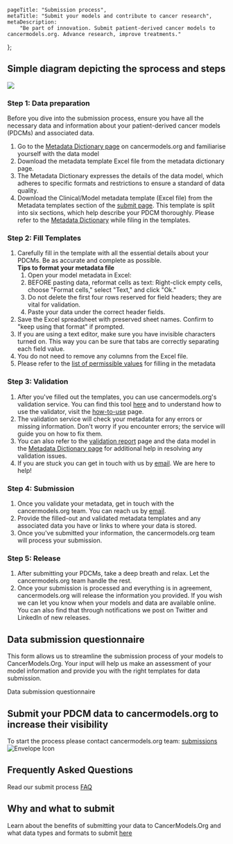 
[comment]: # "Metadata"
[comment]: # "Page title = h1 in banner"

	pageTitle: "Submission process",
	metaTitle: "Submit your models and contribute to cancer research",
	metaDescription:
		"Be part of innovation. Submit patient-derived cancer models to cancermodels.org. Advance research, improve treatments."
};

[comment]: # "Page content below"
[comment]: # "Can include html tags"

## Simple diagram depicting the sprocess and steps

<img src="/img/submission_guide.jpeg" className="w-100" />

### Step 1: Data preparation

Before you dive into the submission process, ensure you have all the necessary data and information about your patient-derived cancer models (PDCMs) and associated data.

1. Go to the [Metadata Dictionary page](/validation/dictionary) on cancermodels.org and familiarise yourself with the data model
2. Download the metadata template Excel file from the metadata dictionary page.
3. The Metadata Dictionary expresses the details of the data model, which adheres to specific formats and restrictions to ensure a standard of data quality.
4. Download the Clinical/Model metadata template (Excel file) from the Metadata templates section of the [submit page](/submit). This template is split into six sections, which help describe your PDCM thoroughly. Please refer to the [Metadata Dictionary](/validation/dictionary) while filing in the templates.

### Step 2: Fill Templates

1. Carefully fill in the template with all the essential details about your PDCMs. Be as accurate and complete as possible.<br/>
   **Tips to format your metadata file​**
   1. Open your model metadata in Excel:
   2. BEFORE pasting data, reformat cells as text: Right-click empty cells, choose "Format cells," select "Text," and click "Ok."
   3. Do not delete the first four rows reserved for field headers; they are vital for validation.
   4. Paste your data under the correct header fields.
2. Save the Excel spreadsheet with preserved sheet names. Confirm to "keep using that format" if prompted.
3. If you are using a text editor, make sure you have invisible characters turned on. This way you can be sure that tabs are correctly separating each field value.
4. You do not need to remove any columns from the Excel file.
5. Please refer to the [list of permissible values](/validation/docs/dictionary/permissible-values) for filling in the metadata

### Step 3: Validation

1. After you've filled out the templates, you can use cancermodels.org's validation service. You can find this tool [here](/validation/validator) and to understand how to use the validator, visit the [how-to-use](/validation/docs/validation/how-to-use) page.
2. The validation service will check your metadata for any errors or missing information. Don't worry if you encounter errors; the service will guide you on how to fix them.
3. You can also refer to the [validation report](/validation/docs/validation/error-report) page and the data model in the [Metadata Dictionary page](/validation/dictionary) for additional help in resolving any validation issues.
4. If you are stuck you can get in touch with us by [email](mailto:helpdesk@cancermodels.org). We are here to help!

### Step 4: Submission

1. Once you validate your metadata, get in touch with the cancermodels.org team. You can reach us by [email](mailto:helpdesk@cancermodels.org).
2. Provide the filled-out and validated metadata templates and any associated data you have or links to where your data is stored.
3. Once you've submitted your information, the cancermodels.org team will process your submission.

### Step 5: Release

1. After submitting your PDCMs, take a deep breath and relax. Let the cancermodels.org team handle the rest.
2. Once your submission is processed and everything is in agreement, cancermodels.org will release the information you provided. If you wish we can let you know when your models and data are available online. You can also find that through notifications we post on Twitter and LinkedIn of new releases.

## Data submission questionnaire
This form allows us to streamline the submission process of your models to CancerModels.Org. ⁤⁤Your input will help us make an assessment of your model information and provide you with the right templates for data submission.

<a src="http://tinyurl.com/CancerModelsOrg-Q" target="_blank" rel="noreferrer">Data submission questionnaire</a>

## Submit your PDCM data to cancermodels.org to increase their visibility

To start the process please contact cancermodels.org team: [submissions](mailto:helpdesk@cancermodels.org?subject=PDCM%20producer:%20Data%20Submission%20request)&nbsp;<img className="d-inline" src="/img/envelope-icon.svg" title="Envelope Icon" alt="Envelope Icon"/>

## Frequently Asked Questions

Read our submit process [FAQ](/submit/faq)

## Why and what to submit

Learn about the benefits of submitting your data to CancerModels.Org and what data types and formats to submit [here](/submit)

[comment]: # "End page content - do not edit below this line"

